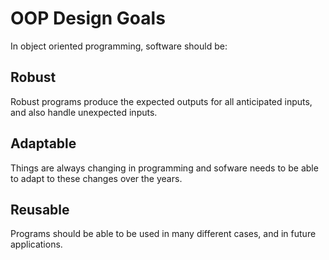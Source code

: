 # OOP Design Goals

In object oriented programming, software should be:

## Robust
Robust programs produce the expected outputs for all
anticipated inputs, and also handle unexpected inputs.

## Adaptable 
Things are always changing in programming and sofware needs
to be able to adapt to these changes over the years.

## Reusable
Programs should be able to be used in many different cases, 
and in future applications.